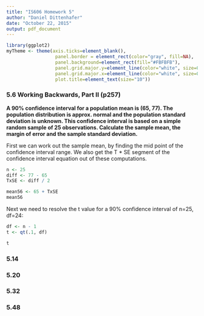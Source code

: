 ```yaml
---
title: "IS606 Homework 5"
author: "Daniel Dittenhafer"
date: "October 22, 2015"
output: pdf_document
---
```

```r
library(ggplot2)
myTheme <- theme(axis.ticks=element_blank(),  
                  panel.border = element_rect(color="gray", fill=NA), 
                  panel.background=element_rect(fill="#FBFBFB"), 
                  panel.grid.major.y=element_line(color="white", size=0.5), 
                  panel.grid.major.x=element_line(color="white", size=0.5),
                  plot.title=element_text(size="10"))
```
### 5.6 Working Backwards, Part II (p257)

**A 90% confidence interval for a population mean is (65, 77). The population distribution is approx. normal and the population standard deviation is unknown. This confidence interval is based on a simple random sample of 25 observations. Calculate the sample mean, the margin of error and the sample standard deviation.**


First we can work out the sample mean, by finding the mid point of the confidence interval range. We also get the T * SE segment of the confidence interval equation out of these computations.

```r
n <- 25
diff <- 77 - 65
TxSE <- diff / 2

mean56 <- 65 + TxSE
mean56
```

Next we need to resolve the t value for a 90% confidence interval of n=25, df=24:

```r
df <- n - 1
t <- qt(.1, df)

t

```

### 5.14

### 5.20

### 5.32

### 5.48
